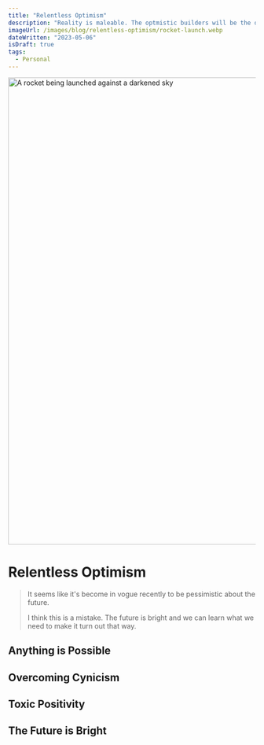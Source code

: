 ```yaml
---
title: "Relentless Optimism"
description: "Reality is maleable. The optmistic builders will be the ones who create the future."
imageUrl: /images/blog/relentless-optimism/rocket-launch.webp
dateWritten: "2023-05-06"
isDraft: true
tags:
  - Personal
---
```


<img alt="A rocket being launched against a darkened sky" src="/images/blog/relentless-optimism/rocket-launch.webp" height="950" width="1900">

# Relentless Optimism

> It seems like it's become in vogue recently to be pessimistic about the future.
>
> I think this is a mistake. The future is bright and we can learn what we need to make it turn out that way.

## Anything is Possible

## Overcoming Cynicism

## Toxic Positivity

## The Future is Bright
